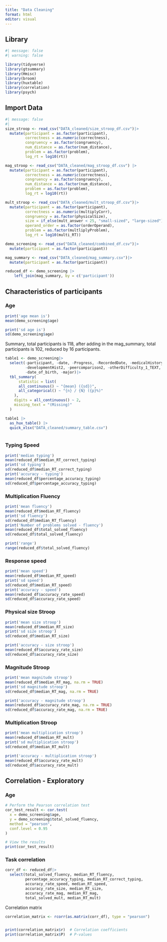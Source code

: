 ```yaml
---
title: "Data Cleaning"
format: html
editor: visual
---
```


## Library

```r
#| message: false
#| warning: false

library(tidyverse)
library(gtsummary)
library(Hmisc)
library(broom)
library(huxtable)
library(correlation)
library(psych)
```

## Import Data

```r
#| message: false
#| 
size_stroop <- read_csv("DATA_cleaned/size_stroop_df.csv")|>
  mutate(participant = as.factor(participant),
         correctness = as.numeric(correctness),
         congruency = as.factor(congruency),
         num_distance = as.factor(num_distance),
         problem = as.factor(problem),
         log_rt = log10(rt))

mag_stroop <- read_csv("DATA_cleaned/mag_stroop_df.csv") |>
  mutate(participant = as.factor(participant),
         correctness = as.numeric(correctness),
         congruency = as.factor(congruency),
         num_distance = as.factor(num_distance),
         problem = as.factor(problem),
         log_rt = log10(rt))

mult_stroop <- read_csv("DATA_cleaned/mult_stroop_df.csv")|>
  mutate(participant = as.factor(participant),
         correctness = as.numeric(multiplyCorr),
         congruency = as.factor(physicalSize),
         size = if_else(mult_answer < 25, "small-sized", "large-sized"),
         operand_order = as.factor(orderOperand),
         problem = as.factor(multliplyProblem),
         log_rt = log10(multi_RT))

demo_screening <- read_csv("DATA_cleaned/combined_df.csv")|>
  mutate(participant = as.factor(participant))

mag_summary <- read_csv("DATA_cleaned/mag_summary.csv")|>
  mutate(participant = as.factor(participant))

reduced_df <- demo_screening |>
    left_join(mag_summary, by = c('participant'))


```

## Characteristics of participants

### Age

```r

print('age mean is') 
mean(demo_screening$age)

print('sd age is')
sd(demo_screening$age)
```

Summary, total participants is 118, after adding in the mag_summary, total participants is 102, reduced by 16 participants.

```r

table1 <- demo_screening|>
  select(-participant, -date, -Progress, -RecordedDate, -medicalHistory2,
         -developmentHist2, -peercomparison2, -otherDifficulty_1_TEXT,
         -date_of_birth, -major)|>
  tbl_summary(
      statistic = list(
      all_continuous() ~ "{mean} ({sd})",
      all_categorical() ~ "{n} / {N} ({p}%)"
    ),
    digits = all_continuous() ~ 2,
    missing_text = "(Missing)"
  )

table1 |>
  as_hux_table() |> 
  quick_xlsx("DATA_cleaned/summary_table.csv")
  
```

### Typing Speed

```r

print('median typing')
mean(reduced_df$median_RT_correct_typing)
print('sd typing')
sd(reduced_df$median_RT_correct_typing)
print('accuracy - typing')
mean(reduced_df$percentage_accuracy_typing)
sd(reduced_df$percentage_accuracy_typing)
```

### Multiplication Fluency

```r

print('mean fluency')
mean(reduced_df$median_RT_fluency)
print('sd fluency')
sd(reduced_df$median_RT_fluency)
print('Number of problems solved - fluency')
mean(reduced_df$total_solved_fluency)
sd(reduced_df$total_solved_fluency)

print('range')
range(reduced_df$total_solved_fluency)
```

### Response speed

```r
print('mean speed')
mean(reduced_df$median_RT_speed)
print('sd speed')
sd(reduced_df$median_RT_speed)
print('accuracy - speed')
mean(reduced_df$accuracy_rate_speed)
sd(reduced_df$accuracy_rate_speed)

```

### Physical size Stroop

```r

print('mean size stroop')
mean(reduced_df$median_RT_size)
print('sd size stroop')
sd(reduced_df$median_RT_size)

print('accuracy - size stroop')
mean(reduced_df$accuracy_rate_size)
sd(reduced_df$accuracy_rate_size)
```

### Magnitude Stroop

```r

print('mean magnitude stroop')
mean(reduced_df$median_RT_mag, na.rm = TRUE)
print('sd magnitude stroop')
sd(reduced_df$median_RT_mag, na.rm = TRUE)

print('accuracy - magnitude stroop')
mean(reduced_df$accuracy_rate_mag, na.rm = TRUE)
sd(reduced_df$accuracy_rate_mag, na.rm = TRUE)
```

### Multiplication Stroop

```r

print('mean multiplication stroop')
mean(reduced_df$median_RT_mult)
print('sd multiplication stroop')
sd(reduced_df$median_RT_mult)

print('accuracy - multiplication stroop')
mean(reduced_df$accuracy_rate_mult)
sd(reduced_df$accuracy_rate_mult)
```

## Correlation - Exploratory

### Age

```r

# Perform the Pearson correlation test
cor_test_result <- cor.test(
  x = demo_screening$age,
  y = demo_screening$total_solved_fluency,
  method = "pearson",
  conf.level = 0.95
)

# View the results
print(cor_test_result)

```

### Task correlation

```r

corr_df <- reduced_df|>
  select(total_solved_fluency, median_RT_fluency,
         percentage_accuracy_typing, median_RT_correct_typing,
         accuracy_rate_speed, median_RT_speed,
         accuracy_rate_size, median_RT_size,
         accuracy_rate_mag, median_RT_mag,
         total_solved_mult, median_RT_mult)
```

Correlation matrix

```r
correlation_matrix <- rcorr(as.matrix(corr_df), type = "pearson")


print(correlation_matrix$r)  # Correlation coefficients
print(correlation_matrix$P)  # P-values
```

